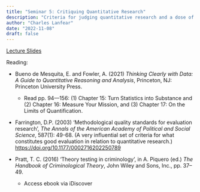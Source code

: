 ```yaml
---
title: "Seminar 5: Critiquing Quantitative Research"
description: "Criteria for judging quantitative research and a dose of skepticism"
author: "Charles Lanfear"
date: "2022-11-08"
draft: false
---
```


[Lecture Slides](https://clanfear.github.io/ioc_crm/_lectures/5_critiquing-quantitative-research/slides_critiquing-quantitative-research.html)

Reading:

* Bueno de Mesquita, E. and Fowler, A. (2021) *Thinking Clearly with Data: A Guide to Quantitative Reasoning and Analysis*, Princeton, NJ: Princeton University Press.
   * Read pp. 94—156: (1) Chapter 15: Turn Statistics into Substance and (2) Chapter 16: Measure Your Mission, and (3) Chapter 17: On the Limits of Quantification.

* Farrington, D.P. (2003) ‘Methodological quality standards for evaluation research’, *The Annals of the American Academy of Political and Social Science*, 587(1): 49-68. (A very influential set of criteria for what constitutes good evaluation in relation to quantitative research.) [https://doi.org/10.1177/0002716202250789]()

* Pratt, T. C. (2016) ‘Theory testing in criminology’, in A. Piquero (ed.) *The Handbook of Criminological Theory*, John Wiley and Sons, Inc., pp. 37–49.
   * Access ebook via iDiscover